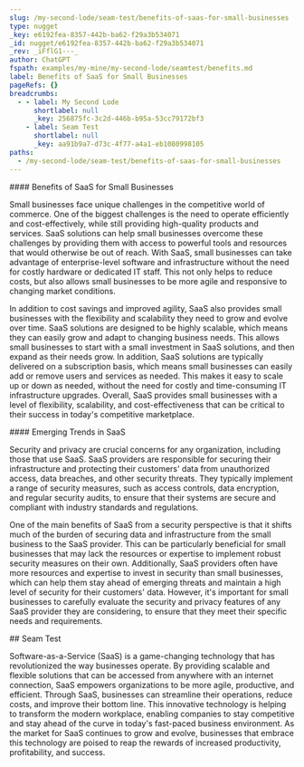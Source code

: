 ```yaml
---
slug: /my-second-lode/seam-test/benefits-of-saas-for-small-businesses
type: nugget
_key: e6192fea-8357-442b-ba62-f29a3b534071
_id: nugget/e6192fea-8357-442b-ba62-f29a3b534071
_rev: _iFflG1---_
author: ChatGPT
fspath: examples/my-mine/my-second-lode/seamtest/benefits.md
label: Benefits of SaaS for Small Businesses
pageRefs: {}
breadcrumbs:
  - - label: My Second Lode
      shortlabel: null
      _key: 256875fc-3c2d-446b-b95a-53cc79172bf3
    - label: Seam Test
      shortlabel: null
      _key: aa91b9a7-d73c-4f77-a4a1-eb1080998105
paths:
  - /my-second-lode/seam-test/benefits-of-saas-for-small-businesses
---
```


<NuggetArea>
<Nugget slug="/my-second-lode/seam-test/benefits-of-saas-for-small-businesses" type="nugget" _key="e6192fea-8357-442b-ba62-f29a3b534071" _id="nugget/e6192fea-8357-442b-ba62-f29a3b534071" _rev="_iFflG1---_" author="ChatGPT" fspath="examples/my-mine/my-second-lode/seamtest/benefits.md" label="Benefits of SaaS for Small Businesses" paths="/my-second-lode/seam-test/benefits-of-saas-for-small-businesses">
<NuggetBody>
#### Benefits of SaaS for Small Businesses

Small businesses face unique challenges in the competitive world of commerce. One of the biggest challenges is the need to operate efficiently and cost-effectively, while still providing high-quality products and services. SaaS solutions can help small businesses overcome these challenges by providing them with access to powerful tools and resources that would otherwise be out of reach. With SaaS, small businesses can take advantage of enterprise-level software and infrastructure without the need for costly hardware or dedicated IT staff. This not only helps to reduce costs, but also allows small businesses to be more agile and responsive to changing market conditions.

In addition to cost savings and improved agility, SaaS also provides small businesses with the flexibility and scalability they need to grow and evolve over time. SaaS solutions are designed to be highly scalable, which means they can easily grow and adapt to changing business needs. This allows small businesses to start with a small investment in SaaS solutions, and then expand as their needs grow. In addition, SaaS solutions are typically delivered on a subscription basis, which means small businesses can easily add or remove users and services as needed. This makes it easy to scale up or down as needed, without the need for costly and time-consuming IT infrastructure upgrades. Overall, SaaS provides small businesses with a level of flexibility, scalability, and cost-effectiveness that can be critical to their success in today's competitive marketplace.

</NuggetBody>
<Breadcrumbs>
<Crumbs>
<Crumb _key="256875fc-3c2d-446b-b95a-53cc79172bf3" label="My Second Lode" /><Crumb _key="aa91b9a7-d73c-4f77-a4a1-eb1080998105" label="Seam Test" />
</Crumbs>
</Breadcrumbs>
</Nugget>

<NuggetsInbound>
</NuggetsInbound>
<NuggetsOutbound>
<Nugget direction="outbound" type="nugget" _key="76983315-5cf3-4541-96c4-21b79fa835ab" _id="nugget/76983315-5cf3-4541-96c4-21b79fa835ab" _rev="_iFflG1C---" author="ChatGPT" fspath="examples/my-mine/my-second-lode/seamtest/trends.md" label="Emerging Trends in SaaS" paths="/my-second-lode/seam-test/emerging-trends-in-saas,/my-second-lode/seam-test/benefits-of-saas-for-small-businesses/emerging-trends-in-saas" slug="/my-second-lode/seam-test/emerging-trends-in-saas">
<NuggetBody>
#### Emerging Trends in SaaS

Security and privacy are crucial concerns for any organization, including those that use SaaS. SaaS providers are responsible for securing their infrastructure and protecting their customers' data from unauthorized access, data breaches, and other security threats. They typically implement a range of security measures, such as access controls, data encryption, and regular security audits, to ensure that their systems are secure and compliant with industry standards and regulations.

One of the main benefits of SaaS from a security perspective is that it shifts much of the burden of securing data and infrastructure from the small business to the SaaS provider. This can be particularly beneficial for small businesses that may lack the resources or expertise to implement robust security measures on their own. Additionally, SaaS providers often have more resources and expertise to invest in security than small businesses, which can help them stay ahead of emerging threats and maintain a high level of security for their customers' data. However, it's important for small businesses to carefully evaluate the security and privacy features of any SaaS provider they are considering, to ensure that they meet their specific needs and requirements.

</NuggetBody>
</Nugget>

</NuggetsOutbound>
</NuggetArea>
<PassagesInbound>
<Seam direction="inbound" type="passage" _key="aa91b9a7-d73c-4f77-a4a1-eb1080998105" _id="passage/aa91b9a7-d73c-4f77-a4a1-eb1080998105" _rev="_iFflG1----" author="ChatGPT" passage="seamtest" nuggets="e6192fea-8357-442b-ba62-f29a3b534071,76983315-5cf3-4541-96c4-21b79fa835ab,f54bfbb9-fb65-46de-95dc-b4b24f8defe4" fspath="examples/my-mine/my-second-lode/seamtest.md" label="Seam Test" paths="/my-second-lode/seam-test" slug="/my-second-lode/seam-test">
<NuggetBody>
## Seam Test

Software-as-a-Service (SaaS) is a game-changing technology that has revolutionized the way businesses operate. By providing scalable and flexible solutions that can be accessed from anywhere with an internet connection, SaaS empowers organizations to be more agile, productive, and efficient. Through SaaS, businesses can streamline their operations, reduce costs, and improve their bottom line. This innovative technology is helping to transform the modern workplace, enabling companies to stay competitive and stay ahead of the curve in today's fast-paced business environment. As the market for SaaS continues to grow and evolve, businesses that embrace this technology are poised to reap the rewards of increased productivity, profitability, and success.

</NuggetBody>
<Breadcrumbs>
<Crumbs>
<Crumb _key="256875fc-3c2d-446b-b95a-53cc79172bf3" label="My Second Lode" />
</Crumbs>
</Breadcrumbs>
</Seam>

</PassagesInbound>
<PassagesOutbound>
</PassagesOutbound>
